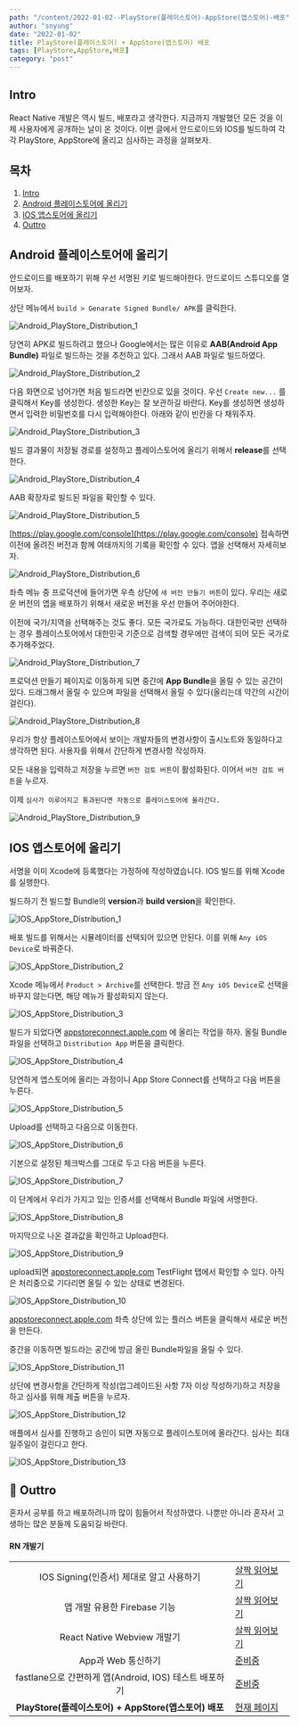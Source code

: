 ---
path: "/content/2022-01-02--PlayStore(플레이스토어)-AppStore(앱스토어)-배포"
author: "snyung"
date: "2022-01-02"
title: PlayStore(플레이스토어) + AppStore(앱스토어) 배포
tags: [PlayStore,AppStore,배포]
category: "post"
---

## Intro

React Native 개발은 역시 빌드, 배포라고 생각한다. 지금까지 개발했던 모든 것을 이제 사용자에게 공개하는 날이 온 것이다. 이번 글에서 안드로이드와 IOS를 빌드하여 각각 PlayStore, AppStore에 올리고 심사하는 과정을 살펴보자.

## 목차

1. [Intro](#-intro)
2. [Android 플레이스토어에 올리기](#android-플레이스토어에-올리기)
3. [IOS 앱스토어에 올리기](#ios-앱스토어에-올리기)
4. [Outtro](#-outtro)


## Android 플레이스토어에 올리기

안드로이드를 배포하기 위해 우선 서명된 키로 빌드해야한다. 안드로이드 스튜디오를 열어보자.

상단 메뉴에서 `build > Genarate Signed Bundle/ APK`를 클릭한다.

![Android_PlayStore_Distribution_1](/images/prevPosts/playstore_appstore_distribution/android_1.png)

당연히 APK로 빌드하려고 했으나 Google에서는 많은 이유로 **AAB(Android App Bundle)** 파일로 빌드하는 것을 추천하고 있다. 그래서 AAB 파일로 빌드하였다.

![Android_PlayStore_Distribution_2](/images/prevPosts/playstore_appstore_distribution/android_2.png)

다음 화면으로 넘어가면 처음 빌드라면 빈칸으로 있을 것이다. 우선 `Create new...` 를 클릭해서 Key를 생성한다. 생성한 Key는 잘 보관하길 바란다. Key를 생성하면 생성하면서 입력한 비밀번호를 다시 입력해야한다. 아래와 같이 빈칸을 다 채워주자.

![Android_PlayStore_Distribution_3](/images/prevPosts/playstore_appstore_distribution/android_3.png)

빌드 결과물이 저장될 경로를 설정하고 플레이스토어에 올리기 위해서 **release**를 선택한다.

![Android_PlayStore_Distribution_4](/images/prevPosts/playstore_appstore_distribution/android_4.png)

AAB 확장자로 빌드된 파일을 확인할 수 있다.

![Android_PlayStore_Distribution_5](/images/prevPosts/playstore_appstore_distribution/android_5.png)

[https://play.google.com/console](https://play.google.com/console) 접속하면 이전에 올려진 버전과 함께 여태까지의 기록을 확인할 수 있다. 앱을 선택해서 자세히보자.

![Android_PlayStore_Distribution_6](/images/prevPosts/playstore_appstore_distribution/android_6.png)

좌측 메뉴 중 프로덕션에 들어가면 우측 상단에 `새 버전 만들기 버튼`이 있다. 우리는 새로운 버전의 앱을 배포하기 위해서 새로운 버전을 우선 만들어 주어야한다.

이전에 국가/지역을 선택해주는 것도 좋다. 모든 국가로도 가능하다. 대한민국만 선택하는 경우 플레이스토어에서 대한민국 기준으로 검색할 경우에만 검색이 되어 모든 국가로 추가해주었다.

![Android_PlayStore_Distribution_7](/images/prevPosts/playstore_appstore_distribution/android_7.png)

프로덕션 만들기 페이지로 이동하게 되면 중간에 **App Bundle**을 올릴 수 있는 공간이 있다. 드래그해서 올릴 수 있으며 파일을 선택해서 올릴 수 있다(올리는데 약간의 시간이 걸린다).

![Android_PlayStore_Distribution_8](/images/prevPosts/playstore_appstore_distribution/android_8.png)

우리가 항상 플레이스토어에서 보이는 개발자들의 변경사항이 출시노트와 동일하다고 생각하면 된다. 사용자를 위해서 간단하게 변경사항 작성하자.

모든 내용을 입력하고 저장을 누르면 `버전 검토 버튼`이 활성화된다. 이어서 `버전 검토 버튼`을 누르자.

이제 `심사가 이루어지고 통과된다면 자동으로 플레이스토어에 올라간다.`

![Android_PlayStore_Distribution_9](/images/prevPosts/playstore_appstore_distribution/android_9.png)


## IOS 앱스토어에 올리기

서명을 이미 Xcode에 등록했다는 가정하에 작성하였습니다. IOS 빌드를 위해 Xcode를 실행한다.

빌드하기 전 빌드할 Bundle의 **version**과 **build version**을 확인한다. 

![IOS_AppStore_Distribution_1](/images/prevPosts/playstore_appstore_distribution/IOS_1.png)

배포 빌드를 위해서는 시뮬레이터를 선택되어 있으면 안된다. 이를 위해 `Any iOS Device`로 바꿔준다.

![IOS_AppStore_Distribution_2](/images/prevPosts/playstore_appstore_distribution/IOS_2.png)

Xcode 메뉴에서 `Product > Archive`를 선택한다. 방금 전 `Any iOS Device`로 선택을 바꾸지 않는다면, 해당 메뉴가 활성화되지 않는다.

![IOS_AppStore_Distribution_3](/images/prevPosts/playstore_appstore_distribution/IOS_3.png)

빌드가 되었다면 [appstoreconnect.apple.com](https://appstoreconnect.apple.com) 에 올리는 작업을 하자. 올릴 Bundle 파일을 선택하고 `Distribution App` 버튼을 클릭한다.

![IOS_AppStore_Distribution_4](/images/prevPosts/playstore_appstore_distribution/IOS_4.png)

당연하게 앱스토어에 올리는 과정이니 App Store Connect를 선택하고 다음 버튼을 누른다.

![IOS_AppStore_Distribution_5](/images/prevPosts/playstore_appstore_distribution/IOS_5.png)

Upload를 선택하고 다음으로 이동한다.

![IOS_AppStore_Distribution_6](/images/prevPosts/playstore_appstore_distribution/IOS_6.png)

기본으로 설정된 체크박스를 그대로 두고 다음 버튼을 누른다.

![IOS_AppStore_Distribution_7](/images/prevPosts/playstore_appstore_distribution/IOS_7.png)

이 단계에서 우리가 가지고 있는 인증서를 선택해서 Bundle 파일에 서명한다.

![IOS_AppStore_Distribution_8](/images/prevPosts/playstore_appstore_distribution/IOS_8.png)

마지막으로 나온 결과값을 확인하고 Upload한다.

![IOS_AppStore_Distribution_9](/images/prevPosts/playstore_appstore_distribution/IOS_9.png)

upload되면  [appstoreconnect.apple.com](https://appstoreconnect.apple.com) TestFlight 탭에서 확인할 수 있다. 아직은 처리중으로 기다리면 올릴 수 있는 상태로 변경된다.

![IOS_AppStore_Distribution_10](/images/prevPosts/playstore_appstore_distribution/IOS_10.png)

[appstoreconnect.apple.com](https://appstoreconnect.apple.com) 좌측 상단에 있는 플러스 버튼을 클릭해서 새로운 버전을 만든다.

중간을 이동하면 빌드라는 공간에 방금 올린 Bundle파일을 올릴 수 있다.

![IOS_AppStore_Distribution_11](/images/prevPosts/playstore_appstore_distribution/IOS_11.png)

상단에 변경사항을 간단하게 작성(업그레이드된 사항 7자 이상 작성하기)하고 저장을 하고 심사를 위해 제출 버튼을 누르자. 

![IOS_AppStore_Distribution_12](/images/prevPosts/playstore_appstore_distribution/IOS_12.png)

애플에서 심사를 진행하고 승인이 되면 자동으로 플레이스토어에 올라간다. 심사는 최대 일주일이 걸린다고 한다.

![IOS_AppStore_Distribution_13](/images/prevPosts/playstore_appstore_distribution/IOS_13.png)


## 👋 Outtro

혼자서 공부를 하고 배포하려니까 많이 힘들어서 작성하였다. 나뿐만 아니라 혼자서 고생하는 많은 분들께 도움되길 바란다.


#### RN 개발기

| | |
|:--:|--|
| IOS Signing(인증서) 제대로 알고 사용하기 | [살짝 읽어보기](/content/2021-08-22--IOS-Signing(인증서)-제대로-알고-사용하기) |
| 앱 개발 유용한 Firebase 기능 | [살짝 읽어보기](/content/2021-08-25--앱-개발에-유용한-Firebase-기능) |
| React Native Webview 개발기 | [살짝 읽어보기](/content/2021-08-29--React-Native-Webview-기능-개발) |
| App과 Web 통신하기 | [준비중]() |
| fastlane으로 간편하게 앱(Android, IOS) 테스트 배포하기 | [준비중]() |
| **PlayStore(플레이스토어) + AppStore(앱스토어) 배포** | [현재 페이지](/content/2021-09-15--PlayStore(플레이스토어)-AppStore(앱스토어)-배포) |


